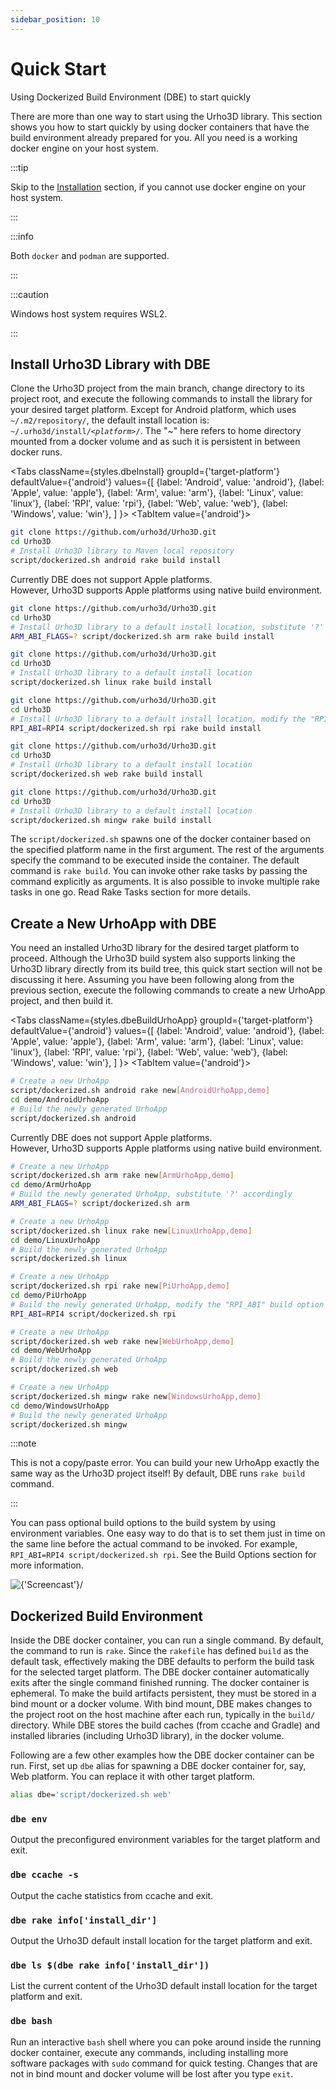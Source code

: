 ```yaml
---
sidebar_position: 10
---
```



# Quick Start

Using Dockerized Build Environment (DBE) to start quickly

There are more than one way to start using the Urho3D library. This section shows you how to start quickly by using docker containers that have the build environment already prepared for you. All you need is a working docker engine on your host system.

:::tip

Skip to the [Installation](installation) section, if you cannot use docker engine on your host system.

:::

:::info

Both `docker` and `podman` are supported.

:::

:::caution

Windows host system requires WSL2.

:::

## Install Urho3D Library with DBE

Clone the Urho3D project from the main branch, change directory to its project root, and execute the following commands to install the library for your desired target platform. Except for Android platform, which uses `~/.m2/repository/`, the default install location is: <code>~/.urho3d/install/<em>&lt;platform&gt;</em>/</code>. The "~" here refers to home directory mounted from a docker volume and as such it is persistent in between docker runs.

<Tabs
  className={styles.dbeInstall}
  groupId={'target-platform'}
  defaultValue={'android'}
  values={[
    {label: 'Android', value: 'android'},
    {label: 'Apple', value: 'apple'},
    {label: 'Arm', value: 'arm'},
    {label: 'Linux', value: 'linux'},
    {label: 'RPI', value: 'rpi'},
    {label: 'Web', value: 'web'},
    {label: 'Windows', value: 'win'},
  ]
  }>
  <TabItem value={'android'}>

```bash
git clone https://github.com/urho3d/Urho3D.git
cd Urho3D
# Install Urho3D library to Maven local repository
script/dockerized.sh android rake build install
```

  </TabItem>
  <TabItem value={'apple'}>
    <div className={clsx('textBlock', styles.fixedHeight)}>
      Currently DBE does not support Apple platforms.<br/>
      However, Urho3D supports Apple platforms using native build environment.
    </div>
  </TabItem>
  <TabItem value={'arm'}>

```bash
git clone https://github.com/urho3d/Urho3D.git
cd Urho3D
# Install Urho3D library to a default install location, substitute '?' accordingly
ARM_ABI_FLAGS=? script/dockerized.sh arm rake build install
```

  </TabItem>
  <TabItem value={'linux'}>

```bash
git clone https://github.com/urho3d/Urho3D.git
cd Urho3D
# Install Urho3D library to a default install location
script/dockerized.sh linux rake build install
```

  </TabItem>
  <TabItem value={'rpi'}>

```bash
git clone https://github.com/urho3d/Urho3D.git
cd Urho3D
# Install Urho3D library to a default install location, modify the "RPI_ABI" build option accordingly
RPI_ABI=RPI4 script/dockerized.sh rpi rake build install
```

  </TabItem>
  <TabItem value={'web'}>

```bash
git clone https://github.com/urho3d/Urho3D.git
cd Urho3D
# Install Urho3D library to a default install location
script/dockerized.sh web rake build install
```

  </TabItem>
  <TabItem value={'win'}>

```bash
git clone https://github.com/urho3d/Urho3D.git
cd Urho3D
# Install Urho3D library to a default install location
script/dockerized.sh mingw rake build install
```

  </TabItem>
</Tabs>

The `script/dockerized.sh` spawns one of the docker container based on the specified platform name in the first argument. The rest of the arguments specify the command to be executed inside the container. The default command is `rake build`. You can invoke other rake tasks by passing the command explicitly as arguments. It is also possible to invoke multiple rake tasks in one go. Read Rake Tasks section for more details.

## Create a New UrhoApp with DBE

You need an installed Urho3D library for the desired target platform to proceed. Although the Urho3D build system also supports linking the Urho3D library directly from its build tree, this quick start section will not be discussing it here. Assuming you have been following along from the previous section, execute the following commands to create a new UrhoApp project, and then build it.

<Tabs
  className={styles.dbeBuildUrhoApp}
  groupId={'target-platform'}
  defaultValue={'android'}
  values={[
    {label: 'Android', value: 'android'},
    {label: 'Apple', value: 'apple'},
    {label: 'Arm', value: 'arm'},
    {label: 'Linux', value: 'linux'},
    {label: 'RPI', value: 'rpi'},
    {label: 'Web', value: 'web'},
    {label: 'Windows', value: 'win'},
  ]
  }>
  <TabItem value={'android'}>

```bash
# Create a new UrhoApp
script/dockerized.sh android rake new[AndroidUrhoApp,demo]
cd demo/AndroidUrhoApp
# Build the newly generated UrhoApp
script/dockerized.sh android
```

  </TabItem>
  <TabItem value={'apple'}>
    <div className={clsx('textBlock', styles.fixedHeight)}>
      Currently DBE does not support Apple platforms.<br/>
      However, Urho3D supports Apple platforms using native build environment.
    </div>
  </TabItem>
  <TabItem value={'arm'}>

```bash
# Create a new UrhoApp
script/dockerized.sh arm rake new[ArmUrhoApp,demo]
cd demo/ArmUrhoApp
# Build the newly generated UrhoApp, substitute '?' accordingly
ARM_ABI_FLAGS=? script/dockerized.sh arm
```

  </TabItem>
  <TabItem value={'linux'}>

```bash
# Create a new UrhoApp
script/dockerized.sh linux rake new[LinuxUrhoApp,demo]
cd demo/LinuxUrhoApp
# Build the newly generated UrhoApp
script/dockerized.sh linux
```

  </TabItem>
  <TabItem value={'rpi'}>

```bash
# Create a new UrhoApp
script/dockerized.sh rpi rake new[PiUrhoApp,demo]
cd demo/PiUrhoApp
# Build the newly generated UrhoApp, modify the "RPI_ABI" build option accordingly
RPI_ABI=RPI4 script/dockerized.sh rpi
```

  </TabItem>
  <TabItem value={'web'}>

```bash
# Create a new UrhoApp
script/dockerized.sh web rake new[WebUrhoApp,demo]
cd demo/WebUrhoApp
# Build the newly generated UrhoApp
script/dockerized.sh web
```

  </TabItem>
  <TabItem value={'win'}>

```bash
# Create a new UrhoApp
script/dockerized.sh mingw rake new[WindowsUrhoApp,demo]
cd demo/WindowsUrhoApp
# Build the newly generated UrhoApp
script/dockerized.sh mingw
```

  </TabItem>
</Tabs>

:::note

This is not a copy/paste error. You can build your new UrhoApp exactly the same way as the Urho3D project itself! By default, DBE runs `rake build` command.

:::

You can pass optional build options to the build system by using environment variables. One easy way to do that is to set them just in time on the same line before the actual command to be invoked. For example, `RPI_ABI=RPI4 script/dockerized.sh rpi`. See the Build Options section for more information.

<div className={'text--center'}>
  <img src={'/img/docs/quick-start-screencast.svg'} alt={'Screencast'}/>
</div>

## Dockerized Build Environment

Inside the DBE docker container, you can run a single command. By default, the command to run is `rake`. Since the `rakefile` has defined `build` as the default task, effectively making the DBE defaults to perform the build task for the selected target platform. The DBE docker container automatically exits after the single command finished running. The docker container is ephemeral. To make the build artifacts persistent, they must be stored in a bind mount or a docker volume. With bind mount, DBE makes changes to the project root on the host machine after each run, typically in the `build/` directory. While DBE stores the build caches (from ccache and Gradle) and installed libraries (including Urho3D library), in the docker volume.

Following are a few other examples how the DBE docker container can be run. First, set up `dbe` alias for spawning a DBE docker container for, say, Web platform. You can replace it with other target platform.

```bash
alias dbe='script/dockerized.sh web'
```

### `dbe env`

Output the preconfigured environment variables for the target platform and exit.

### `dbe ccache -s`

Output the cache statistics from ccache and exit.

### `dbe rake info['install_dir']`

Output the Urho3D default install location for the target platform and exit.

### `dbe ls $(dbe rake info['install_dir'])`

List the current content of the Urho3D default install location for the target platform and exit.

### `dbe bash`

Run an interactive `bash` shell where you can poke around inside the running docker container, execute any commands, including installing more software packages with `sudo` command for quick testing. Changes that are not in bind mount and docker volume will be lost after you type `exit`.
